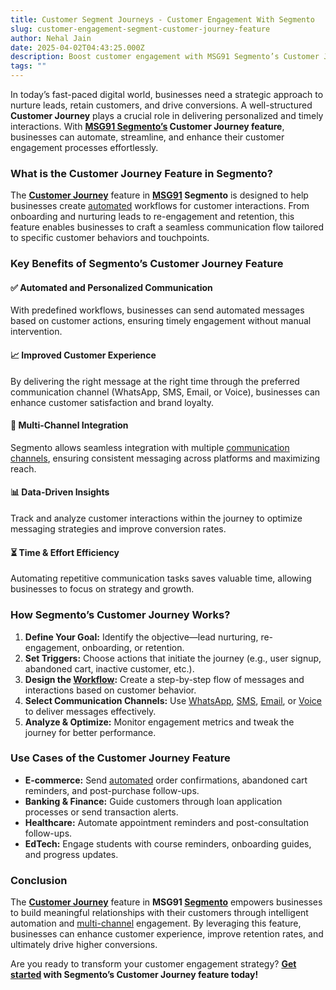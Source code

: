```yaml
---
title: Customer Segment Journeys - Customer Engagement With Segmento
slug: customer-engagement-segment-customer-journey-feature
author: Nehal Jain
date: 2025-04-02T04:43:25.000Z
description: Boost customer engagement with MSG91 Segmento’s Customer Journey - automate personalized multichannel workflows, track behavior, and optimize conversions.
tags: ""
---
```


In today’s fast-paced digital world, businesses need a strategic approach to nurture leads, retain customers, and drive conversions. A well-structured **Customer Journey** plays a crucial role in delivering personalized and timely interactions. With **[MSG91 Segmento’s](https://msg91.com/segmento) Customer Journey feature**, businesses can automate, streamline, and enhance their customer engagement processes effortlessly.

### **What is the Customer Journey Feature in Segmento?**

The **[Customer Journey](https://msg91.com/campaign)** feature in **[MSG91](https://msg91.com) Segmento** is designed to help businesses create [automated](https://msg91.com/segmento) workflows for customer interactions. From onboarding and nurturing leads to re-engagement and retention, this feature enables businesses to craft a seamless communication flow tailored to specific customer behaviors and touchpoints.

### **Key Benefits of Segmento’s Customer Journey Feature**

#### **✅ Automated and Personalized Communication**

With predefined workflows, businesses can send automated messages based on customer actions, ensuring timely engagement without manual intervention.

#### **📈 Improved Customer Experience**

By delivering the right message at the right time through the preferred communication channel (WhatsApp, SMS, Email, or Voice), businesses can enhance customer satisfaction and brand loyalty.

#### **🔄 Multi-Channel Integration**

Segmento allows seamless integration with multiple [communication channels](https://msg91.com/campaign), ensuring consistent messaging across platforms and maximizing reach.

#### **📊 Data-Driven Insights**

Track and analyze customer interactions within the journey to optimize messaging strategies and improve conversion rates.

#### **⏳ Time & Effort Efficiency**

Automating repetitive communication tasks saves valuable time, allowing businesses to focus on strategy and growth.

### **How Segmento’s Customer Journey Works?**

1. **Define Your Goal:** Identify the objective—lead nurturing, re-engagement, onboarding, or retention.  
2. **Set Triggers:** Choose actions that initiate the journey (e.g., user signup, abandoned cart, inactive customer, etc.).  
3. **Design the [Workflow](https://msg91.com/campaign):** Create a step-by-step flow of messages and interactions based on customer behavior.  
4. **Select Communication Channels:** Use [WhatsApp](https://msg91.com/whatsapp), [SMS](https://msg91.com/sms), [Email](https://msg91.com/email), or [Voice](https://msg91.com/voice) to deliver messages effectively.  
5. **Analyze & Optimize:** Monitor engagement metrics and tweak the journey for better performance.

### **Use Cases of the Customer Journey Feature**

* **E-commerce:** Send [automated](https://msg91.com/segmento) order confirmations, abandoned cart reminders, and post-purchase follow-ups.  
* **Banking & Finance:** Guide customers through loan application processes or send transaction alerts.  
* **Healthcare:** Automate appointment reminders and post-consultation follow-ups.  
* **EdTech:** Engage students with course reminders, onboarding guides, and progress updates.

### **Conclusion**

The **[Customer Journey](https://msg91.com/campaign)** feature in **MSG91 [Segmento](https://msg91.com/segmento)** empowers businesses to build meaningful relationships with their customers through intelligent automation and [multi-channel](https://msg91.com/campaign) engagement. By leveraging this feature, businesses can enhance customer experience, improve retention rates, and ultimately drive higher conversions.

Are you ready to transform your customer engagement strategy? **[Get started](https://msg91.com/signup) with Segmento’s Customer Journey feature today\!**
